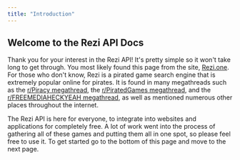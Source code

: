 ```yaml
---
title: "Introduction"
---
```


## Welcome to the Rezi API Docs

Thank you for your interest in the Rezi API! It's pretty simple so it won't take long to get through. You most likely found this page from the site, [Rezi.one](https://rezi.one). For those who don't know, Rezi is a pirated game search engine that is extremely popular online for pirates. It is found in many megathreads such as the [r/Piracy megathread](https://www.reddit.com/r/Piracy/wiki/megathread/games/#wiki%5F.1F50D%5Frezi), the [r/PiratedGames megathread](https://www.reddit.com/r/PiratedGames/wiki/megathread/#wiki%5Fgame%5Fsearch%5Fengines), and the [r/FREEMEDIAHECKYEAH megathread](https://www.reddit.com/r/FREEMEDIAHECKYEAH/wiki/games/), as well as mentioned numerous other places throughout the internet. 

The Rezi API is here for everyone, to integrate into websites and applications for completely free. A lot of work went into the process of gathering all of these games and putting them all in one spot, so please feel free to use it. To get started go to the bottom of this page and move to the next page.